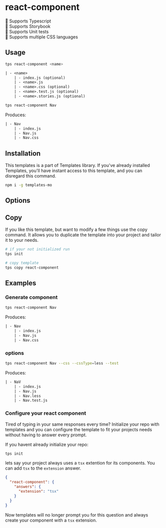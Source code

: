 
# react-component

<div className="row" style={{ fontSize: 20 }}>
  <div className="col col--6">🎉 Supports Typescript</div>
  <div className="col col--6">📗 Supports Storybook</div>
  <div className="col col--6">🧪 Supports Unit tests</div>
  <div className="col col--6">💅 Supports multiple CSS languages</div>
</div>

## Usage

```bash title="Usage"
tps react-component <name>
```

```txt title="Creates"
| - <name>
	| - index.js (optional)
	| - <name>.js
	| - <name>.css (optional)
	| - <name>.test.js (optional)
	| - <name>.stories.js (optional)
```

<Example>

```bash
tps react-component Nav
```

Produces:

```txt
| - Nav
	| - index.js
	| - Nav.js
	| - Nav.css
```

</Example>

## Installation

This templates is a part of Templates library. If you've already installed
Templates, you'll have instant access to this template, and you can disregard
this command.

```bash
npm i -g templates-mo
```

## Options

<TemplateOptions template="react-component" type="js" />

## Copy

If you like this template, but want to modify a few things use the copy command.
It allows you to duplicate the template into your project and tailor it to your
needs.

```bash
# if your not initialized run
tps init

# copy template
tps copy react-component
```

## Examples

### Generate component

```bash
tps react-component Nav
```

Produces:

```txt
| - Nav
	| - index.js
	| - Nav.js
	| - Nav.css
```

### options

```bash
tps react-component Nav --css --cssType=less --test
```

Produces:

```txt
| - NaV
	| - index.js
	| - Nav.js
	| - Nav.less
	| - Nav.test.js
```

### Configure your react component

Tired of typing in your same responses every time? Initialize your repo with
templates and you can configure the template to fit your projects needs without
having to answer every prompt.

If you havent already initialize your repo:

```bash
tps init
```

lets say your project always uses a `tsx` extention for its components. You can
add `tsx` to the `extension` answer.

```json title=".tps/.tpsrc"
{
  "react-component": {
    "answers": {
      "extension": "tsx"
    }
  }
}
```

Now templates will no longer prompt you for this question and always create your
component with a `tsx` extension.
